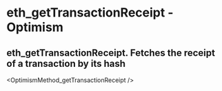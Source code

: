 # eth_getTransactionReceipt  - Optimism

## eth_getTransactionReceipt. Fetches the receipt of a transaction by its hash


<OptimismMethod_getTransactionReceipt />
